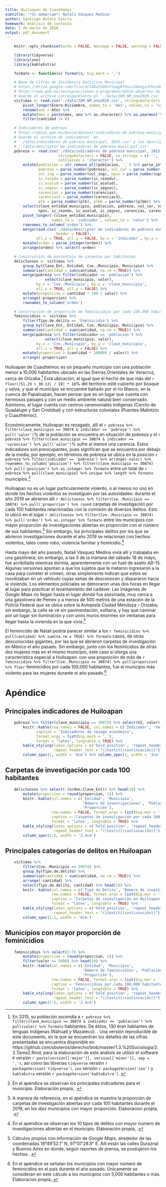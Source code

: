```yaml
---
title: Huiloapan de Cuauthémoc
subtitle: '*In memoriam*: Natalí Vásquez Medina'
author: Santiago Botero Sierra
homework: Análisis de contexto
date: 1 de marzo de 2020
output: pdf_document
---
```


```r
    knitr::opts_chunk$set(echo = FALSE, message = FALSE, warning = FALSE)
```

\begin{flushright}
\begin{minipage}{0.6\textwidth}
{\itshape
Me estremecieron mujeres \\
que la historia anotó entre laureles \\
y otras desconocidas, gigantes, \\
que no hay libro que las aguante} \\
Mujeres (fragmento). Silvio Rodríguez
\end{minipage}
\end{flushright}

```r
    library(tidyverse)
    library(zoo)
    library(kableExtra)

    formato <- function(x) format(x, big.mark = ',')

    # Base de Cifras de Incidencia Delictiva Municipal
    # https://drive.google.com/file/d/14DaY2D0sYlqqgNfZucuJGm1gsJFkcvHQ/view
    # https://www.gob.mx/sesnsp/acciones-y-programas/datos-abiertos-de-incidencia-delictiva?state=published
    # Guarde el archivo correspondiente en './data/IDM_NM_ene2020.csv'
    victimas <- read.csv('./data/IDM_NM_ene2020.csv', stringsAsFactors = FALSE) %>%
        pivot_longer(Enero:Diciembre, names_to = 'mes', values_to = 'cantidad') %>%
        rename(ano = Año) %>%
        mutate(mes = paste(mes, ano %>% as.character) %>% as.yearmon('%B%Y')) %>%
        filter(cantidad != 0)

    # Indicadores de pobreza
    # https://datos.gob.mx/busca/dataset/indicadores-de-pobreza-municipal-2010--2015
    # Guarde el archivo de indicadores  en
    # './data/indicadores de pobreza municipal, 2015.csv' y los descriptores en
    # './data/descriptor de indicadores de pobreza municipal.csv'
    pobreza <- read.csv('./data/indicadores de pobreza municipal, 2015.csv',
                        stringsAsFactors = FALSE, na.strings = c('-', 'n.d', '.'),
                        colClasses = 'character') %>%
        mutate(poblacion = str_remove_all(poblacion, ',') %>% parse_integer,
               pobreza = parse_number(pobreza), vul_car = parse_number(vul_car),
               vul_ing = parse_number(vul_ing), npnv = parse_number(npnv),
               ic_rezedu = parse_number(ic_rezedu),
               ic_asalud = parse_number(ic_asalud),
               ic_segsoc = parse_number(ic_segsoc),
               carencias = parse_number(carencias),
               carencias3 = parse_number(carencias3),
               plb = parse_number(plb), plbm = parse_number(plbm)) %>%
        select(clave_entidad:municipio, poblacion, pobreza, vul_car, vul_ing,
               npnv, ic_rezedu, ic_asalud, ic_segsoc, carencias, carencias3) %>%
        pivot_longer(-(clave_entidad:municipio),
                     names_to = 'indicador', values_to = 'valor') %>%
        rownames_to_column('orden') %>%
        merge(read.csv('./data/descriptor de indicadores de pobreza municipal.csv',
                       header = FALSE),
              all.x = TRUE, all.y = FALSE, by.x = 'indicador', by.y = 'V1') %>%
        mutate(orden = parse_integer(orden)) %>%
        arrange(orden) %>% select(-orden)

    # Construcción de porcentaje de carpetas por habitantes
    delictuosos <- victimas %>%
        group_by(Clave_Ent, Entidad, Cve..Municipio, Municipio) %>%
        summarise(cantidad = sum(cantidad, na.rm = TRUE)) %>%
        merge(pobreza %>% filter(indicador == 'poblacion') %>%
                  select(clave_municipio, valor),
              by.x = 'Cve..Municipio', by.y = 'clave_municipio',
              all.x = TRUE, all.y = FALSE) %>%
        mutate(proporcion = cantidad * 100 / valor) %>%
        arrange(-proporcion) %>%
        rownames_to_column('orden')

    # Construcción de proporción de feminicidios por cada 100.000 habitantes
    feminicidios <- victimas %>%
        filter(Tipo.de.delito == 'Feminicidio') %>%
        group_by(Clave_Ent, Entidad, Cve..Municipio, Municipio) %>%
        summarise(cantidad = sum(cantidad, na.rm = TRUE)) %>%
        merge(pobreza %>% filter(indicador == 'poblacion') %>%
                  select(clave_municipio, valor),
              by.x = 'Cve..Municipio', by.y = 'clave_municipio',
              all.x = TRUE, all.y = FALSE) %>%
        mutate(proporcion = (cantidad * 100000 / valor)) %>%
        arrange(-proporcion)
```

Huiloapan de Cuauthémoc es un pequeño municipio con una población menor a 10,000
habitantes ubicado en las Sierras Orientales de Veracruz, cerca de
Orizaba.[^Poblacion] Esta ubicación, al igual que el hecho de que más del
`r floor((51.29 + 30.13) / 10) * 10`% del territorio esté cubierto por bosque y
selva, y que el municipio se encuentre bañado por el río Blanco, en la cuenca de
Papaloapan, hacen pensar que es un lugar que cuenta con hermosos paisajes y con
un medio ambiente natural bien conservado. Asimismo, el lugar cuenta con centros
ceremoniales indígenas (Cerrito de Guadalupe y San Cristóbal) y con estructuras
coloniales (Puentes Malintzín y Cuauthémoc).\autocite{otro:huiloapan}

[^Poblacion]: En 2015, su población ascendía a
`r pobreza %>% filter(clave_municipio == 30074 & indicador == 'poblacion') %>% pull(valor) %>% formato`
habitantes. De estos, 130 eran hablantes de lenguas
indígenas (Náhuatl y Mazateco). \autocites{data:coneval, otro:huiloapan}. Una
versión reproducible de este documento, en la que se encuentran los detalles de
las cifras presentadas se encuentra disponible en
https://github.com/sboteros/derecho/blob/master/1.3.%20Sociologia/2.2.Tarea2.Rmd;
para la elaboración de este análisis se utilizó el software `R` versión
`r paste(version[['major']], version[['minor']], sep = '.')`, así como las
librerías `tidyverse` versión `r packageVersion('tidyverse')`, `zoo` versión
`r packageVersion('zoo')` y `kableExtra` versión
`r packageVersion('kableExtra')`.
\autocites{soft:R, soft:tidyverse, soft:zoo, soft:kableExtra}

Económicamente, Huiloapan es rezagado, allí el
`r pobreza %>% filter(clave_municipio == 30074 & indicador == 'pobreza') %>% pull('valor')`%
de la población se encuentra en situación de pobreza y el
`r pobreza %>% filter(clave_municipio == 30074 & indicador == 'carencias') %>% pull('valor')`%
sufre al menos una carencia. Estos indicadores son preocupantes, pues significan
que se encuentra por debajo de la media; por ejemplo, en términos de pobreza se
ubica en la posición
`r pobreza %>% filter(indicador == 'pobreza') %>% arrange(-valor) %>% rownames_to_column('posicion') %>% filter(clave_municipio == 30074) %>% pull('posicion') %>% as.integer %>% formato` entre un total de
`r pobreza %>% pull(clave_municipio) %>% unique %>% length %>% formato`
municipios.[^Huiloapan]

[^Huiloapan]: En el apéndice \ref{coneval} se observan los principales
indicadores para el  municipio. Elaboración propia, \autocite{data:coneval}.

Huiloapan no es un lugar particularmente violento, o al menos no uno en donde
los hechos violentos se investiguen por las autoridades: durante el año 2019 se
abrieron allí
`r delictuosos %>% filter(Cve..Municipio == 30074) %>% pull('proporcion') %>% round`
carpetas de investigación por cada 100 habitantes relacionadas con la
comisión de diversos delitos. Esto lo ubicó en el lugar
`r delictuosos %>% filter(Cve..Municipio == 30074) %>% pull('orden') %>% as.integer %>% formato`
entre los municipios con mayor proporción de investigaciones abiertas en
proporción con el  número de sus habitantes.[^Carpetas] Sin embargo, los
principales delitos por los que se abrieron investigaciones durante el año 2019
se relacionan con hechos violentos, tales como robo, violencia familiar y
homicidio.[^delitos_huiloapan]

[^Carpetas]: A manera de referencia, en el apéndice \ref{carpetas} se muestra la
proporción de carpetas de investigación abiertas por cada 100 habitantes durante
el 2019, en los diez municipios con mayor
proporción. Elaboracion propia, \autocites{data:coneval, data:seguridad}.

[^delitos_huiloapan]: En el apéndice \ref{delitos_huiloapan} se
observan los 10 tipos de delitos con mayor número de investigaciones
abiertas en el municipio. Elaboración propia, \autocite{data:seguridad}.

Hasta mayo del año pasado, Natalí Vásquez Medina vivía allí y trabajaba en una
gasolinera; sin embargo, a las 5 de la mañana del sábado 18 de mayo, fue
acribillada mientras dormía, aparentemente con un fusil de asalto AR-15. Algunas
versiones apuntan a que los sujetos que la mataron ingresaron a la casa para
cometer el crimen, otras simplemente indican que estos se movilizaban en un
vehículo cuyas señas de desconocen y dispararon hacia la vivienda. Los elementos
policiales se demoraron unas dos horas en llegar al lugar para practicar el
levantamiento del cadáver.\autocites{prensa:feminicidionatali1, prensa:feminicidionatali2}
Las imágenes de *Google Maps* no llegan hasta el lugar donde fue asesinada, muy
cerca a una gasolinera de Pemex y a menos de 500 metros de una estación de la
Policía Federal que se ubica sobre la Autopista Ciudad Mendoza -- Orizaba; sin
embargo, la calle se vé sin pavimentación, solitaria, y hay que caminar por un
lugar sin iluminación y con unos muros enormes sin ventanas para llegar hasta
la vivienda en la que vivía.[^Nota]

[^Nota]: Cálculos propios con información de *Google Maps*, alrededor de las
coordenadas 18°49'52.1" N, 97°07'28.9" E. Allí están las calles Duraznal y Buenos
Aires en donde, según reportes de prensa, se produjeron los
hechos. \autocites{prensa:feminicidionatali1, prensa:feminicidionatali2}.

El feminicidio de Natalí podría parecer similar a los
`r feminicidios %>% pull(cantidad) %>% sum(na.rm = TRUE) %>% formato`
casos, de otras desconocidas gigantes, por las que se abrieron carpetas
de investigación en México el año pasado. Sin embargo, junto con los
feminicidios de otras dos mujeres más en el mismo municipio, este caso sí otorga
una característica especial a Huiloapan: con una proporción de más de
`r feminicidios %>% filter(Cve..Municipio == 30074) %>% pull(proporcion) %>% floor`
feminicidios por cada 100,000 habitantes, fue el municipio más violento para las
mujeres durante el año pasado.[^Feminicidas]

[^Feminicidas]: En el apéndice \ref{feminicidas} se señalan los  municipios con
mayor número de feminicidios en el país durante el año  pasado. Únicamente se
consideran en este cálculo a los municipios con 5,000 habitantes o  más.
Elaboracion propia,\autocites{data:coneval, data:seguridad}.

\appendix

# Apéndice

## Principales indicadores de Huiloapan {#coneval}

```r
    pobreza %>% filter(clave_municipio == 30074) %>% select(V2, valor) %>%
        knitr::kable(row.names = FALSE, col.names = c('Indicador', 'Valor'),
              caption = 'Indicadores de rezago económico',
              format.args = list(big.mark = ','),
              format = 'latex', longtable = TRUE) %>%
        kable_styling(latex_options = c('hold_position', 'repeat_header'),
                      repeat_header_text = "\\textit{(continuación)}") %>%
        column_spec(1, width = '9cm') %>% column_spec(2, width = '3cm')
```

## Carpetas de investigación por cada 100 habitantes {#carpetas}

```r
    delictuosos %>% select(-(orden:Clave_Ent)) %>% head(10) %>%
        mutate(proporcion = round(proporcion, 2)) %>%
        knitr::kable(col.names = c('Entidad', 'Municipio',
                                   'Número de investigaciones', 'Población',
                                   'Proporción'),
                     row.names = FALSE, format.args = list(big.mar = ','),
                     caption = 'Carpetas de investigación por cada 100 habitantes, 2019',
                     format = 'latex', longtable = TRUE) %>%
        kable_styling(latex_options = c('hold_position', 'repeat_header'),
                      repeat_header_text = "\\textit{(continuación)}") %>%
        column_spec(1:5, width = '2.4cm')
```

## Principales categorías de delitos en Huiloapan {#delitos_huiloapan}

```r
    victimas %>%
        filter(Cve..Municipio == 30074) %>%
        group_by(Tipo.de.delito) %>%
        summarise(cantidad = sum(cantidad, na.rm = TRUE)) %>%
        arrange(-cantidad) %>%
        select(Tipo.de.delito, cantidad) %>% head(10) %>%
        knitr::kable(col.names = c('Tipo de Delito', 'Número de investigaciones'),
                     row.names = FALSE, format.args = list(big.mar = ','),
                     caption = 'Carpetas de investigación en Huiloapan, 2019',
                     format = 'latex', longtable = TRUE) %>%
        kable_styling(latex_options = c('hold_position', 'repeat_header'),
                      repeat_header_text = "\\textit{(continuación)}") %>%
        column_spec(1:2, width = '6cm')
```

## Municipios con mayor proporción de feminicidios {#feminicidas}

```r
    feminicidios %>% select(3:7) %>%
        mutate(proporcion = round(proporcion, 2)) %>%
        filter(valor >= 5000) %>% head(10) %>%
        knitr::kable(col.names = c('Entidad', 'Municipio',
                                   'Número de feminicidios', 'Población',
                                   'Proporción'),
                     row.names = FALSE, format.args = list(big.mar = ','),
                     caption = 'Feminicidios por cada 100,000 habitantes, 2019',
                     format = 'latex', longtable = TRUE) %>%
        kable_styling(latex_options = c('hold_position', 'repeat_header'),
                      repeat_header_text = "\\textit{(continuación)}") %>%
        column_spec(1:5, width = '2.4cm')
```

